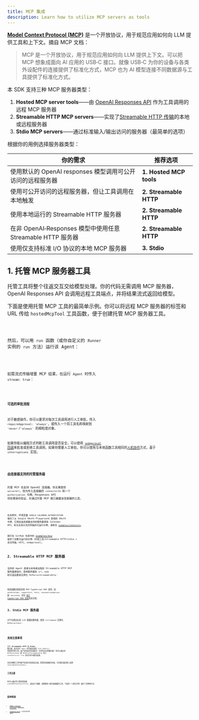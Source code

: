 ```yaml
---
title: MCP 集成
description: Learn how to utilize MCP servers as tools
---
```



[**Model Context Protocol (MCP)**](https://modelcontextprotocol.io) 是一个开放协议，用于规范应用如何向 LLM 提供工具和上下文。摘自 MCP 文档：

> MCP 是一个开放协议，用于规范应用如何向 LLM 提供上下文。可以把 MCP 想象成面向 AI 应用的 USB‑C 接口。就像 USB‑C 为你的设备与各类外设配件的连接提供了标准化方式，MCP 也为 AI 模型连接不同数据源与工具提供了标准化方式。

本 SDK 支持三种 MCP 服务器类型：

1. **Hosted MCP server tools**——由 [OpenAI Responses API](https://platform.openai.com/docs/guides/tools-remote-mcp) 作为工具调用的远程 MCP 服务器
2. **Streamable HTTP MCP servers**——实现了[Streamable HTTP 传输](https://modelcontextprotocol.io/docs/concepts/transports#streamable-http)的本地或远程服务器
3. **Stdio MCP servers**——通过标准输入/输出访问的服务器（最简单的选项）

根据你的用例选择服务器类型：

| 你的需求                                                    | 推荐选项                |
| ----------------------------------------------------------- | ----------------------- |
| 使用默认的 OpenAI responses 模型调用可公开访问的远程服务器  | **1. Hosted MCP tools** |
| 使用可公开访问的远程服务器，但让工具调用在本地触发          | **2. Streamable HTTP**  |
| 使用本地运行的 Streamable HTTP 服务器                       | **2. Streamable HTTP**  |
| 在非 OpenAI‑Responses 模型中使用任意 Streamable HTTP 服务器 | **2. Streamable HTTP**  |
| 使用仅支持标准 I/O 协议的本地 MCP 服务器                    | **3. Stdio**            |

## 1. 托管 MCP 服务器工具

托管工具将整个往返交互交给模型处理。你的代码无需调用 MCP 服务器，OpenAI Responses API 会调用远程工具端点，并将结果流式返回给模型。

下面是使用托管 MCP 工具的最简单示例。你可以将远程 MCP 服务器的标签和 URL 传给 `hostedMcpTool` 工具函数，便于创建托管 MCP 服务器工具。

<Code lang="typescript" code={hostedAgentExample} title="hostedAgent.ts" />

然后，可以用 `run` 函数（或你自定义的 `Runner` 实例的 `run` 方法）运行该 Agent：

<Code lang="typescript" code={hostedExample} title="使用托管 MCP 工具运行" />

如需流式传输增量 MCP 结果，在运行 `Agent` 时传入 `stream: true`：

<Code
  lang="typescript"
  code={hostedStreamExample}
  title="使用托管 MCP 工具运行（流式传输）"
/>

#### 可选的审批流程

对于敏感操作，你可以要求对每次工具调用进行人工审批。传入 `requireApproval: 'always'`，或传入一个将工具名称映射到 `'never'`/`'always'` 的细粒度对象。

如果你能以编程方式判断工具调用是否安全，可以使用 [`onApproval` 回调](https://github.com/openai/openai-agents-js/blob/main/examples/mcp/hosted-mcp-on-approval.ts)来批准或拒绝工具调用。如果你需要人工审批，你可以使用与本地函数工具相同的[人机协作](/openai-agents-js/zh/guides/human-in-the-loop/)方式，基于 `interruptions` 实现。

<Code
  lang="typescript"
  code={hostedHITLExample}
  title="托管 MCP 工具中的人机协作"
/>

### 由连接器支持的托管服务器

托管 MCP 也支持 OpenAI 连接器。你无需提供 `serverUrl`，改为传入连接器的 `connectorId` 和一个 `authorization` 令牌。Responses API 将处理身份验证，并通过托管 MCP 接口暴露该连接器的工具。

<Code
  lang="typescript"
  code={hostedConnectorExample}
  title="由连接器支持的托管 MCP 工具"
/>

在本例中，环境变量 `GOOGLE_CALENDAR_AUTHORIZATION` 保存了从 Google OAuth Playground 获得的 OAuth 令牌，它授权由连接器支持的服务器调用 Calendar API。有关还演示流式传输的可运行示例，请参见 [`examples/connectors`](https://github.com/openai/openai-agents-js/tree/main/examples/connectors)。

我们在 GitHub 仓库中的 [examples/mcp](https://github.com/openai/openai-agents-js/tree/main/examples/mcp) 提供了完整可运行的示例（托管工具/Streamable HTTP/stdio + 流式传输、HITL、onApproval）。

## 2. Streamable HTTP MCP 服务器

当你的 Agent 直接与本地或远程的 Streamable HTTP MCP 服务器通信时，使用服务器的 `url`、`name` 和可选设置来实例化 `MCPServerStreamableHttp`：

<Code
  lang="typescript"
  code={streamableHttpExample}
  title="使用 Streamable HTTP MCP 服务器运行"
/>

构造函数还接受其他 MCP TypeScript‑SDK 选项，如 `authProvider`、`requestInit`、`fetch`、`reconnectionOptions` 和 `sessionId`。详见 [MCP TypeScript SDK 仓库](https://github.com/modelcontextprotocol/typescript-sdk)及其文档。

## 3. Stdio MCP 服务器

对于仅通过标准 I/O 暴露的服务器，使用 `fullCommand` 实例化 `MCPServerStdio`：

<Code lang="typescript" code={stdioExample} title="使用 Stdio MCP 服务器运行" />

## 其他注意事项

对于 **Streamable HTTP** 和 **Stdio** 服务器，每次运行 `Agent` 时可能会调用 list_tools() 来发现可用工具。由于该往返会带来延迟——尤其是对远程服务器——你可以通过向 `MCPServerStdio` 或 `MCPServerStreamableHttp` 传入 `cacheToolsList: true` 来在内存中缓存结果。

仅在你确信工具列表不会变化时启用此功能。若需后续使缓存失效，可在服务器实例上调用 `invalidateToolsCache()`。

### 工具过滤

你可以通过传入静态筛选器 `createMCPToolStaticFilter`，或自定义函数，来限制每个服务器暴露的工具。下面是一个组合示例，展示了这两种方式：

<Code lang="typescript" code={toolFilterExample} title="工具过滤" />

## 延伸阅读

- [Model Context Protocol](https://modelcontextprotocol.io/)——官方规范。
- [examples/mcp](https://github.com/openai/openai-agents-js/tree/main/examples/mcp)——上述可运行的
  演示。
